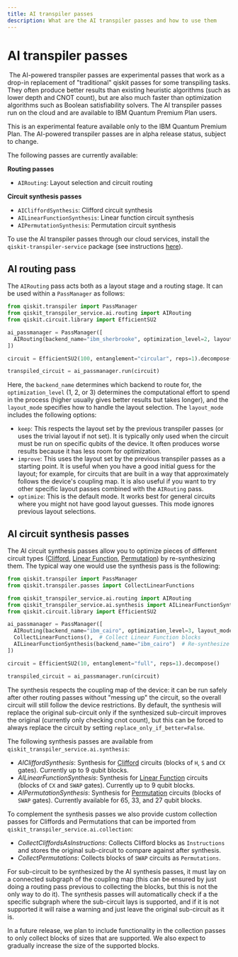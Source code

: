 ```yaml
---
title: AI transpiler passes
description: What are the AI transpiler passes and how to use them
---
```


# AI transpiler passes
​
The AI-powered transpiler passes are experimental passes that work as a drop-in replacement of "traditional" qiskit passes for some transpiling tasks. They often produce better results than existing heuristic algorithms (such as lower depth and CNOT count), but are also much faster than optimization algorithms such as Boolean satisfiability solvers. The AI transpiler passes run on the cloud and are available to IBM Quantum Premium Plan users.


<Admonition type="note">
    This is an experimental feature available only to the IBM Quantum Premium Plan.
    The AI-powered transpiler passes are in alpha release status, subject to change.
</Admonition>

The following passes are currently available:

**Routing passes**
 - `AIRouting`: Layout selection and circuit routing

**Circuit synthesis passes**
 - `AICliffordSynthesis`: Clifford circuit synthesis
 - `AILinearFunctionSynthesis`: Linear function circuit synthesis
 - `AIPermutationSynthesis`: Permutation circuit synthesis

To use the AI transpiler passes through our cloud services, install the `qiskit-transpiler-service` package (see instructions [here](qiskit-transpiler-service#install-transpiler-service)).

## AI routing pass

The `AIRouting` pass acts both as a layout stage and a routing stage. It can be used within a `PassManager` as follows:

```python
from qiskit.transpiler import PassManager
from qiskit_transpiler_service.ai.routing import AIRouting
from qiskit.circuit.library import EfficientSU2

ai_passmanager = PassManager([
  AIRouting(backend_name="ibm_sherbrooke", optimization_level=2, layout_mode="optimize")
])

circuit = EfficientSU2(100, entanglement="circular", reps=1).decompose()

transpiled_circuit = ai_passmanager.run(circuit)
```

Here, the `backend_name` determines which backend to route for, the `optimization_level` (1, 2, or 3) determines the computational effort to spend in the process (higher usually gives better results but takes longer), and the `layout_mode` specifies how to handle the layout selection.
The `layout_mode` includes the following options:

- `keep`: This respects the layout set by the previous transpiler passes (or uses the trivial layout if not set). It is typically only used when the circuit must be run on specific qubits of the device. It often produces worse results because it has less room for optimization.
- `improve`: This uses the layout set by the previous transpiler passes as a starting point. It is useful when you have a good initial guess for the layout; for example, for circuits that are built in a way that approximately follows the device's coupling map. It is also useful if you want to try other specific layout passes combined with the `AIRouting` pass.
- `optimize`: This is the default mode. It works best for general circuits where you might not have good layout guesses. This mode ignores previous layout selections.

## AI circuit synthesis passes

The AI circuit synthesis passes allow you to optimize pieces of different circuit types ([Clifford](https://docs.quantum.ibm.com/api/qiskit/qiskit.quantum_info.Clifford), [Linear Function](https://docs.quantum.ibm.com/api/qiskit/qiskit.circuit.library.LinearFunction), [Permutation](https://docs.quantum.ibm.com/api/qiskit/qiskit.circuit.library.Permutation#permutation)) by re-synthesizing them. The typical way one would use the synthesis pass is the following:

```python
from qiskit.transpiler import PassManager
from qiskit.transpiler.passes import CollectLinearFunctions

from qiskit_transpiler_service.ai.routing import AIRouting
from qiskit_transpiler_service.ai.synthesis import AILinearFunctionSynthesis
from qiskit.circuit.library import EfficientSU2

ai_passmanager = PassManager([
  AIRouting(backend_name="ibm_cairo", optimization_level=3, layout_mode="optimize"),  # Route circuit
  CollectLinearFunctions(),  # Collect Linear Function blocks
  AILinearFunctionSynthesis(backend_name="ibm_cairo")  # Re-synthesize Linear Function blocks
])

circuit = EfficientSU2(10, entanglement="full", reps=1).decompose()

transpiled_circuit = ai_passmanager.run(circuit)
```

The synthesis respects the coupling map of the device: it can be run safely after other routing passes without "messing up" the circuit, so the overall circuit will still follow the device restrictions. By default, the synthesis will replace the original sub-circuit only if the synthesized sub-circuit improves the original (currently only checking cnot count), but this can be forced to always replace the circuit by setting `replace_only_if_better=False`.

The following synthesis passes are available from `qiskit_transpiler_service.ai.synthesis`:

- *AICliffordSynthesis*: Synthesis for [Clifford](https://docs.quantum.ibm.com/api/qiskit/qiskit.quantum_info.Clifford) circuits (blocks of `H`, `S` and `CX` gates). Currently up to 9 qubit blocks.
- *AILinearFunctionSynthesis*: Synthesis for [Linear Function](https://docs.quantum.ibm.com/api/qiskit/qiskit.circuit.library.LinearFunction) circuits (blocks of `CX` and `SWAP` gates). Currently up to 9 qubit blocks.
- *AIPermutationSynthesis*: Synthesis for [Permutation](https://docs.quantum.ibm.com/api/qiskit/qiskit.circuit.library.Permutation#permutation) circuits (blocks of `SWAP` gates). Currently available for 65, 33, and 27 qubit blocks.

To complement the synthesis passes we also provide custom collection passes for Cliffords and Permutations that can be imported from `qiskit_transpiler_service.ai.collection`:

- *CollectCliffordsAsInstructions*: Collects Clifford blocks as `Instructions` and stores the original sub-circuit to compare against after synthesis.
- *CollectPermutations*: Collects blocks of `SWAP` circuits as `Permutations`.

For sub-circuit to be synthesized by the AI synthesis passes, it must lay on a connected subgraph of the coupling map (this can be ensured by just doing a routing pass previous to collecting the blocks, but this is not the only way to do it). The synthesis passes will automatically check if a the specific subgraph where the sub-circuit lays is supported, and if it is not supported it will raise a warning and just leave the original sub-circuit as it is.

In a future release, we plan to include functionality in the collection passes to only collect blocks of sizes that are supported. We also expect to gradually increase the size of the supported blocks.
